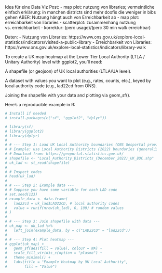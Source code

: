 Idea für eine Data Viz Post:
- map plot: nutzung von libraries; vermeintliche einfach erklärung: in manchen districts sind mehr doofis die weniger in bibs gehen ABER: Nutzung hängt auch von Erreichbarkeit ab
- map plot: erreichbarkeit von libraries
- scatterplot: zusammenhang nutzung vs. erreichbarkeit
- korrektur: (perc usage)/(perc 30 min walk erreichbar)


Daten:
- Nutzung von Libraries: https://www.ons.gov.uk/explore-local-statistics/indicators/visited-a-public-library
- Erreichbarkeit von Libraries: https://www.ons.gov.uk/explore-local-statistics/indicators/library-walk




To create a UK map heatmap at the Lower Tier Local Authority (LTLA / Unitary Authority) level with ggplot2, you’ll need:

A shapefile (or geojson) of UK local authorities (LTLA/UA level).

A dataset with values you want to plot (e.g., rates, counts, etc.), keyed by local authority code (e.g., lad22cd from ONS).

Joining the shapefile with your data and plotting via geom_sf().

Here’s a reproducible example in R:

```r
# Install if needed
# install.packages(c("sf", "ggplot2", "dplyr"))

# library(sf)
# library(ggplot2)
# library(dplyr)
# 
# # --- Step 1: Load UK Local Authority boundaries (ONS Geoportal provides shapefiles) ---
# # Example: use Local Authority Districts (2022) boundaries (generalised, clipped)
# # Download from: https://geoportal.statistics.gov.uk/
# shapefile <- "Local_Authority_Districts_(December_2022)_UK_BUC.shp"
# uk_lad <- st_read(shapefile)
# 
# # Inspect codes
# head(uk_lad)
# 
# # --- Step 2: Example data ---
# # Suppose you have some variable for each LAD code
# set.seed(123)
# example_data <- data.frame(
#   lad22cd = uk_lad$LAD22CD, # local authority codes
#   value = runif(nrow(uk_lad), 0, 100) # random values
# )
# 
# # --- Step 3: Join shapefile with data ---
# uk_map <- uk_lad %>%
#   left_join(example_data, by = c("LAD22CD" = "lad22cd"))
# 
# # --- Step 4: Plot heatmap ---
# ggplot(uk_map) +
#   geom_sf(aes(fill = value), colour = NA) +
#   scale_fill_viridis_c(option = "plasma") +
#   theme_minimal() +
#   labs(title = "Example Heatmap by UK Local Authority",
#        fill = "Value")

```

